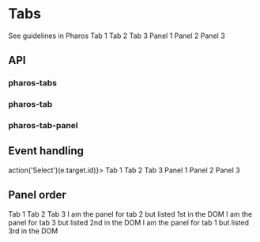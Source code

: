 

<Meta title="Components/Tabs" />

# Tabs

<PharosLink href="https://www.jstor.org/pharos/components/tabs" target="_blank">
  See guidelines in Pharos
</PharosLink>

<Canvas withToolbar>
  <Story name="Base">
    <PharosTabs>
      <PharosTab id="tab-1" data-panel-id="panel-1">
        Tab 1
      </PharosTab>
      <PharosTab id="tab-2" data-panel-id="panel-2">
        Tab 2
      </PharosTab>
      <PharosTab id="tab-3" data-panel-id="panel-3">
        Tab 3
      </PharosTab>
      <PharosTabPanel id="panel-1" slot="panel">
        Panel 1
      </PharosTabPanel>
      <PharosTabPanel id="panel-2" slot="panel">
        Panel 2
      </PharosTabPanel>
      <PharosTabPanel id="panel-3" slot="panel">
        Panel 3
      </PharosTabPanel>
    </PharosTabs>
  </Story>
</Canvas>

## API

### pharos-tabs

<ArgsTable of={PharosTabs} />

### pharos-tab

<ArgsTable of={PharosTab} />

### pharos-tab-panel

<ArgsTable of={PharosTabPanel} />

## Event handling

<Canvas withToolbar>
  <Story name="Events">
    <PharosTabs onPharos-Tab-Selected={(e) => action('Select')(e.target.id)}>
      <PharosTab id="tab-1" data-panel-id="panel-1">
        Tab 1
      </PharosTab>
      <PharosTab id="tab-2" data-panel-id="panel-2">
        Tab 2
      </PharosTab>
      <PharosTab id="tab-3" data-panel-id="panel-3" selected>
        Tab 3
      </PharosTab>
      <PharosTabPanel id="panel-1" slot="panel">
        Panel 1
      </PharosTabPanel>
      <PharosTabPanel id="panel-2" slot="panel">
        Panel 2
      </PharosTabPanel>
      <PharosTabPanel id="panel-3" slot="panel">
        Panel 3
      </PharosTabPanel>
    </PharosTabs>
  </Story>
</Canvas>

## Panel order

<Canvas withToolbar>
  <Story name="Panel Order">
    <PharosTabs>
      <PharosTab id="tab-1" data-panel-id="panel-1">
        Tab 1
      </PharosTab>
      <PharosTab id="tab-2" data-panel-id="panel-2">
        Tab 2
      </PharosTab>
      <PharosTab id="tab-3" data-panel-id="panel-3">
        Tab 3
      </PharosTab>
      <PharosTabPanel id="panel-2" slot="panel">
        I am the panel for tab 2 but listed 1st in the DOM
      </PharosTabPanel>
      <PharosTabPanel id="panel-3" slot="panel">
        I am the panel for tab 3 but listed 2nd in the DOM
      </PharosTabPanel>
      <PharosTabPanel id="panel-1" slot="panel">
        I am the panel for tab 1 but listed 3rd in the DOM
      </PharosTabPanel>
    </PharosTabs>
  </Story>
</Canvas>
